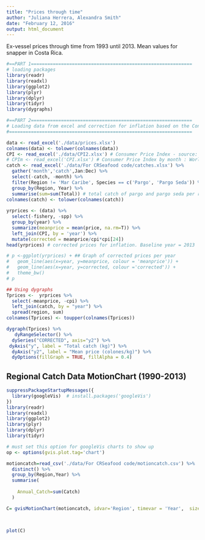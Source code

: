 ```yaml
---
title: "Prices through time"
author: "Juliana Herrera, Alexandra Smith"
date: "February 12, 2016"
output: html_document
---
```

Ex-vessel prices through time from 1993 until 2013. Mean values for snapper in Costa Rica.
```r
#==PART 1===========================================================
# loading packages
library(readr)
library(readxl)
library(ggplot2)
library(plyr)
library(dplyr)
library(tidyr)
library(dygraphs)

#==PART 2===========================================================
# Loading data from excel and correction for inflation based on the Consumer Price Index (CPI)
#===================================================================

data <- read_excel('./data/prices.xlsx') 
colnames(data) <- tolower(colnames(data))
CPI <- read_excel('./data/CPI2.xlsx') # Consumer Price Index - source: World Bank
# CPIm <- read_excel('CPI.xlsx') # Consumer Price Index by month : World Bank
catch <- read_excel('./data/For CRSeafood code/catches.xlsx') %>%
  gather('month','catch',Jan:Dec) %>%
  select(-catch, -month) %>% 
  filter(Region != 'Mar Caribe', Species == c('Pargo', 'Pargo Seda')) %>% 
  group_by(Region, Year) %>% 
  summarise(sum=sum(Total)) # total catch of pargo and pargo seda per region and year
colnames(catch) <- tolower(colnames(catch))
  
yrprices <- (data) %>%
  select(-fishery, -spp) %>%
  group_by(year) %>% 
  summarize(meanprice = mean(price, na.rm=T)) %>% 
  left_join(CPI, by = 'year') %>%
  mutate(corrected = meanprice/cpi*cpi[24])
head(yrprices) # corrected prices for inflation. Baseline year = 2013

# p <-ggplot(yrprices) + ## Graph of corrected prices per year
#   geom_line(aes(x=year, y=meanprice, colour = 'meanprice')) +
#   geom_line(aes(x=year, y=corrected, colour ='corrected')) +
#   theme_bw()
# p


```

```r
## Using dygraphs
Tprices <-  yrprices %>% 
  select(-meanprice, -cpi) %>% 
  left_join(catch, by = "year") %>% 
  spread(region, sum)
colnames(Tprices) <- toupper(colnames(Tprices))

dygraph(Tprices) %>% 
   dyRangeSelector() %>% 
  dySeries("CORRECTED", axis="y2") %>% 
 dyAxis("y", label = "Total catch (kg)") %>% 
  dyAxis("y2", label = "Mean price (colones/kg)") %>% 
  dyOptions(fillGraph = TRUE, fillAlpha = 0.4)

```



## Regional Catch Data MotionChart (1990-2013)

```r
suppressPackageStartupMessages({
  library(googleVis)  # install.packages('googleVis')
})
library(readr)
library(readxl)
library(ggplot2)
library(plyr)
library(dplyr)
library(tidyr)

# must set this option for googleVis charts to show up
op <- options(gvis.plot.tag='chart')

```


```r

motioncatch=read_csv('./data/For CRSeafood code/motioncatch.csv') %>%
  distinct() %>%
  group_by(Region,Year) %>%
  summarise(
    
    Annual_Catch=sum(Catch)
  )

```

```r


C= gvisMotionChart(motioncatch, idvar='Region', timevar = 'Year',  sizevar = 'Annual_Catch',  options=list(state='{"playDuration":15000,"xLambda":1,"yAxisOption":"2","iconType":"BUBBLE","xAxisOption":"_TIME","xZoomedDataMax":1356998400000,"yZoomedDataMin":506,"orderedByX":false,"yZoomedIn":false,"sizeOption":"2","yLambda":0,"uniColorForNonSelected":false,"showTrails":true,"iconKeySettings":[],"xZoomedDataMin":631152000000,"orderedByY":false,"nonSelectedAlpha":0.4,"duration":{"multiplier":1,"timeUnit":"Y"},"colorOption":"_UNIQUE_COLOR","dimensions":{"iconDimensions":["dim0"]},"time":"1990","xZoomedIn":false,"yZoomedDataMax":634463};'))
                   
                   

plot(C)

```
